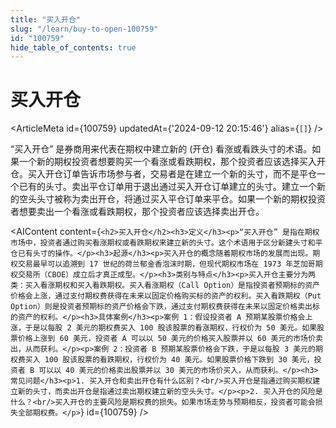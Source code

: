 ```yaml
---
title: "买入开仓"
slug: "/learn/buy-to-open-100759"
id: "100759"
hide_table_of_contents: true
---
```



# 买入开仓

<ArticleMeta id={100759} updatedAt={'2024-09-12 20:15:46'} alias={`[]`} />
<div className='border-solid border-b border-t-0 my-4 border-[var(--ifm-color-gray-300)]' />

“买入开仓” 是券商用来代表在期权中建立新的 (开仓) 看涨或看跌头寸的术语。如果一个新的期权投资者想要购买一个看涨或看跌期权，那个投资者应该选择买入开仓。买入开仓订单告诉市场参与者，交易者是在建立一个新的头寸，而不是平仓一个已有的头寸。卖出平仓订单用于退出通过买入开仓订单建立的头寸。建立一个新的空头头寸被称为卖出开仓，将通过买入平仓订单来平仓。如果一个新的期权投资者想要卖出一个看涨或看跌期权，那个投资者应该选择卖出开仓。

<AIContent content={`<h2>买入开仓</h2><h3>定义</h3><p>“买入开仓” 是指在期权市场中，投资者通过购买看涨期权或看跌期权来建立新的头寸。这个术语用于区分新建头寸和平仓已有头寸的操作。</p><h3>起源</h3><p>买入开仓的概念随着期权市场的发展而出现。期权交易最早可以追溯到 17 世纪的荷兰郁金香泡沫时期，但现代期权市场在 1973 年芝加哥期权交易所（CBOE）成立后才真正成型。</p><h3>类别与特点</h3><p>买入开仓主要分为两类：买入看涨期权和买入看跌期权。买入看涨期权（Call Option）是指投资者预期标的资产价格会上涨，通过支付期权费获得在未来以固定价格购买标的资产的权利。买入看跌期权（Put Option）则是投资者预期标的资产价格会下跌，通过支付期权费获得在未来以固定价格卖出标的资产的权利。</p><h3>具体案例</h3><p>案例 1：假设投资者 A 预期某股票价格会上涨，于是以每股 2 美元的期权费买入 100 股该股票的看涨期权，行权价为 50 美元。如果股票价格上涨到 60 美元，投资者 A 可以以 50 美元的价格买入股票并以 60 美元的市场价卖出，从而获利。</p><p>案例 2：投资者 B 预期某股票价格会下跌，于是以每股 3 美元的期权费买入 100 股该股票的看跌期权，行权价为 40 美元。如果股票价格下跌到 30 美元，投资者 B 可以以 40 美元的价格卖出股票并以 30 美元的市场价买入，从而获利。</p><h3>常见问题</h3><p>1. 买入开仓和卖出开仓有什么区别？<br/>买入开仓是指通过购买期权建立新的头寸，而卖出开仓是指通过卖出期权建立新的空头头寸。</p><p>2. 买入开仓的风险是什么？<br/>买入开仓的主要风险是期权费的损失。如果市场走势与预期相反，投资者可能会损失全部期权费。</p>`} id={100759} />
